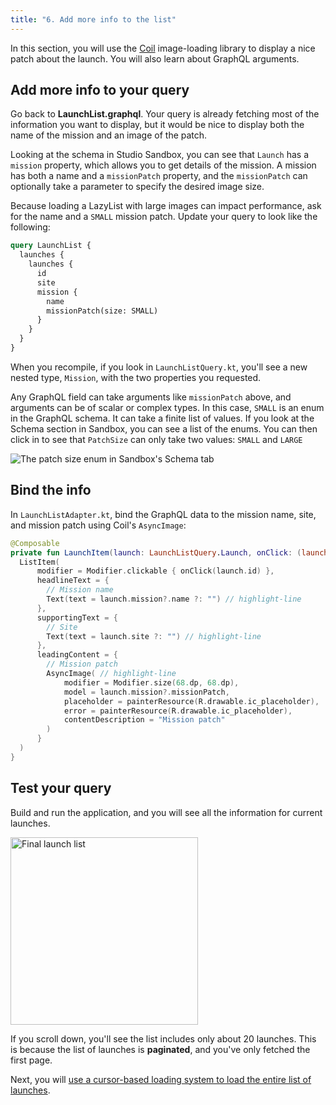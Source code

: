 ```yaml
---
title: "6. Add more info to the list"
---
```


In this section, you will use the [Coil](https://github.com/coil-kt/coil) image-loading library to display a nice patch about the launch. You will also learn about GraphQL arguments.

## Add more info to your query

Go back to **LaunchList.graphql**. Your query is already fetching most of the information you want to display, but it would be nice to display both the name of the mission and an image of the patch.

Looking at the schema in Studio Sandbox, you can see that `Launch` has a `mission` property, which allows you to get details of the mission. A mission has both a name and a `missionPatch` property, and the `missionPatch` can optionally take a parameter to specify the desired image size.

Because loading a LazyList with large images can impact performance, ask for the name and a `SMALL` mission patch. Update your query to look like the following:

```graphql title="app/src/main/graphql/LaunchList.graphql"
query LaunchList {
  launches {
    launches {
      id
      site
      mission {
        name
        missionPatch(size: SMALL)
      }
    }
  }
}

```

When you recompile, if you look in `LaunchListQuery.kt`, you'll see a new nested type, `Mission`, with the two properties you requested.

Any GraphQL field can take arguments like `missionPatch` above, and arguments can be of scalar or complex types. In this case, `SMALL` is an enum in the GraphQL schema. It can take a finite list of values. If you look at the Schema section in Sandbox, you can see a list of the enums. You can then click in to see that `PatchSize` can only take two values: `SMALL` and `LARGE`

<img src="images/sandbox_patch_size_docs.png" alt="The patch size enum in Sandbox's Schema tab" class="screenshot"/>

## Bind the info

In `LaunchListAdapter.kt`, bind the GraphQL data to the mission name, site, and mission patch using Coil's `AsyncImage`:

```kotlin title="app/src/main/java/com/example/rocketreserver/LaunchList.kt"
@Composable
private fun LaunchItem(launch: LaunchListQuery.Launch, onClick: (launchId: String) -> Unit) {
  ListItem(
      modifier = Modifier.clickable { onClick(launch.id) },
      headlineText = {
        // Mission name
        Text(text = launch.mission?.name ?: "") // highlight-line
      },
      supportingText = {
        // Site
        Text(text = launch.site ?: "") // highlight-line
      },
      leadingContent = {
        // Mission patch
        AsyncImage( // highlight-line
            modifier = Modifier.size(68.dp, 68.dp),
            model = launch.mission?.missionPatch,
            placeholder = painterResource(R.drawable.ic_placeholder),
            error = painterResource(R.drawable.ic_placeholder),
            contentDescription = "Mission patch"
        )
      }
  )
}
```

## Test your query

Build and run the application, and you will see all the information for current launches.

<img src="images/list_with_mission.png" alt="Final launch list" class="screenshot" width="300"/>

If you scroll down, you'll see the list includes only about 20 launches. This is because the list of launches is **paginated**, and you've only fetched the first page.

Next, you will [use a cursor-based loading system to load the entire list of launches](./07-paginate-results/).
